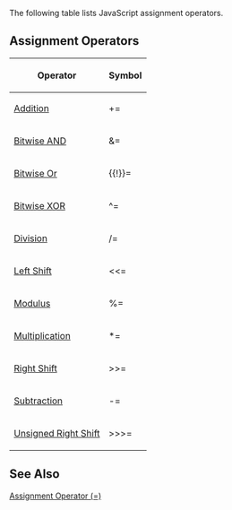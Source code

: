 The following table lists JavaScript assignment operators.


==Assignment Operators==
{| class='wikitable'
|-
! Operator
! Symbol
|-
| [[javascript/operators/addition assignment|Addition]]
| +=
|-
| [[javascript/operators/bitwise and assignment|Bitwise AND]]
| &amp;=
|-
| [[javascript/operators/bitwise or assignment|Bitwise Or]]
| {{!}}=
|-
| [[javascript/operators/bitwise xor assignment|Bitwise XOR]]
| ^=
|-
| [[javascript/operators/division assignment|Division]]
| /=
|-
| [[javascript/operators/left shift assignment|Left Shift]]
| &lt;&lt;=
|-
| [[javascript/operators/modulus assignment|Modulus]]
| %=
|-
| [[javascript/operators/multiplication assignment|Multiplication]]
| *=
|-
| [[javascript/operators/right shift assignment|Right Shift]]
| &gt;&gt;=
|-
| [[javascript/operators/subtraction assignment|Subtraction]]
| -=
|-
| [[javascript/operators/unsigned right shift assignment|Unsigned Right Shift]]
| &gt;&gt;&gt;=
|}

==See Also==

              
[[javascript/operators/assignment|Assignment Operator (=)]]

